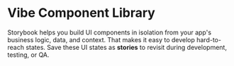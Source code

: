 
<Meta title="Introduction" />

# Vibe Component Library

Storybook helps you build UI components in isolation from your app's business logic, data, and context.
That makes it easy to develop hard-to-reach states. Save these UI states as **stories** to revisit during development, testing, or QA.
